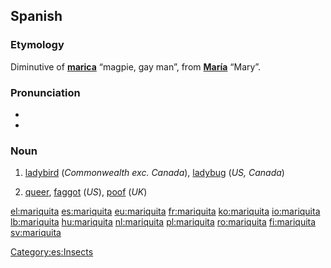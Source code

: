 ==Spanish==

===Etymology===
Diminutive of '''[[marica]]''' “magpie, gay man”, from '''[[María]]''' “Mary”.

===Pronunciation===
* {{IPA|/mariˈkita/|lang=es}}
* {{hyphenation|ma|ri|qui|ta|lang=es}}

===Noun===
{{es-noun|f}}

# [[ladybird]] (''Commonwealth exc. Canada''), [[ladybug]] (''US, Canada'')
# {{context|slang|lang=es}} [[queer]], [[faggot]] (''US''), [[poof]] (''UK'')

[[Category:es:Insects]]

[[el:mariquita]]
[[es:mariquita]]
[[eu:mariquita]]
[[fr:mariquita]]
[[ko:mariquita]]
[[io:mariquita]]
[[lb:mariquita]]
[[hu:mariquita]]
[[nl:mariquita]]
[[pl:mariquita]]
[[ro:mariquita]]
[[fi:mariquita]]
[[sv:mariquita]]